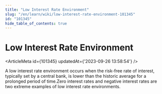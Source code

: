 ```yaml
---
title: "Low Interest Rate Environment"
slug: "/en/learn/wiki/low-interest-rate-environment-101345"
id: "101345"
hide_table_of_contents: true
---
```



# Low Interest Rate Environment

<ArticleMeta id={101345} updatedAt={'2023-09-26 13:58:54'} />
<div className='border-solid border-b border-t-0 my-4 border-[var(--ifm-color-gray-300)]' />

A low interest rate environment occurs when the risk-free rate of interest, typically set by a central bank, is lower than the historic average for a prolonged period of time.Zero interest rates and negative interest rates are two extreme examples of low interest rate environments.
